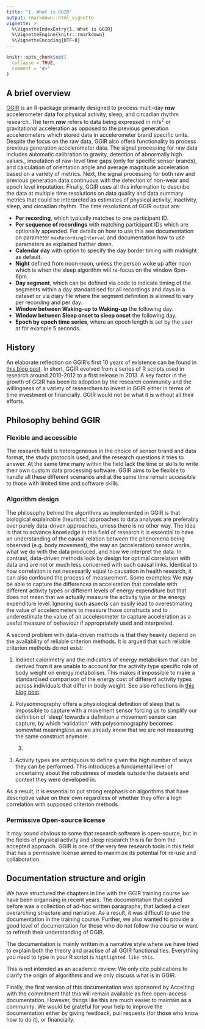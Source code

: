```yaml
---
title: "1. What is GGIR"
output: rmarkdown::html_vignette
vignette: >
  %\VignetteIndexEntry{1. What is GGIR}
  %\VignetteEngine{knitr::rmarkdown}
  %\VignetteEncoding{UTF-8}
---
```


```r
knitr::opts_chunk$set(
  collapse = TRUE,
  comment = "#>"
)
```

## A brief overview

[GGIR](https://CRAN.R-project.org/package=GGIR) is an R-package primarily designed to process multi-day ***raw*** accelerometer data for physical activity, sleep, and circadian rhythm research.
The term ***raw*** refers to data being expressed in m/s<sup>2</sup> or gravitational acceleration as opposed to the previous generation accelerometers which stored data in accelerometer brand specific units.
Despite the focus on the raw data, GGIR also offers functionality to process previous generation accelerometer data.
The signal processing for raw data includes automatic calibration to gravity, detection of abnormally high values., imputation of raw-level time gaps (only for specific sensor brands), and calculation of orientation angle and average magnitude acceleration based on a variety of metrics.
Next, the signal processing for both raw and previous generation data continuous with the detection of non-wear and epoch level imputation.
Finally, GGIR uses all this information to describe the data at multiple time resolutions on data quality and data summary metrics that could be interpreted as estimates of physical activity, inactivity, sleep, and circadian rhythm.
The time resolutions of GGIR output are:

-   **Per recording**, which typically matches to one participant ID.
-   **Per sequence of recordings** with matching participant IDs which are optionally appended. For details on how to use this see documentation on parameter `maxRecordingInterval` and documentation how to use parameters as explained further down.
-   **Calendar day** with option to specify the day border timing with midnight as default.
-   **Night** defined from noon-noon, unless the person woke up after noon which is when the sleep algorithm will re-focus on the window 6pm-6pm.
-   **Day segment**, which can be defined via code to indicate timing of the segments within a day standardised for all recordings and days in a dataset or via diary file where the segment definition is allowed to vary per recording and per day.
-   **Window between Waking-up to Waking-up** the following day.
-   **Window between Sleep onset to sleep onset** the following day.
-   **Epoch by epoch time series**, where an epoch length is set by the user at for example 5 seconds.

## History

An elaborate reflection on GGIR’s first 10 years of existence can be found in [this blog post](https://www.accelting.com/updates/10th-anniversary-of-ggir/).
In short, GGIR evolved from a series of R scripts used in research around 2010-2012 to a first release in 2013.
A key factor in the growth of GGIR has been its adoption by the research community and the willingness of a variety of researchers to invest in GGIR either in terms of time investment or financially.
GGIR would not be what it is without all their efforts.

## Philosophy behind GGIR

### Flexible and accessible

The research field is heterogeneous in the choice of sensor brand and data format, the study protocols used, and the research questions it tries to answer.
At the same time many within the field lack the time or skills to write their own custom data processing software.
GGIR aims to be flexible to handle all these different scenarios and at the same time remain accessible to those with limited time and software skills.

### Algorithm design

The philosophy behind the algorithms as implemented in GGIR is that biological explainable (heuristic) approaches to data analyses are preferably over purely data-driven approaches, unless there is no other way.
The idea is that to advance knowledge in this field of research it is essential to have an understanding of the causal relation between the phenomena being observed (e.g. body movement), the way an (acceleration) sensor works, what we do with the data produced, and how we interpret the data.
In contrast, data-driven methods look by design for optimal correlation with data and are not or much less concerned with such causal links.
Identical to how correlation is not necessarily equal to causation in health research, it can also confound the process of measurement.
Some examples: We may be able to capture the differences in acceleration that correlate with different activity types or different levels of energy expenditure but that does not mean that we actually measure the activity type or the energy expenditure level.
Ignoring such aspects can easily lead to overestimating the value of accelerometers to measure those constructs and to underestimate the value of an accelerometer to capture acceleration as a useful measure of behaviour if appropriately used and interpreted.

A second problem with data-driven methods is that they heavily depend on the availability of reliable criterion methods.
It is argued that such reliable criterion methods do not exist:

1.  Indirect calorimetry and the indicators of energy metabolism that can be derived from it are unable to account for the activity type specific role of body weight on energy metabolism.
    This makes it impossible to make a standardised comparison of the energy cost of different activity types across individuals that differ in body weight.
    See also reflections in [this blog post](https://www.accelting.com/updates/why-does-ggir-facilitate-cut-points/).

2.  Polysomnography offers a physiological definition of sleep that is impossible to capture with a movement sensor forcing us to simplify our definition of ‘sleep’ towards a definition a movement sensor can capture, by which ‘validation’ with polysomnography becomes somewhat meaningless as we already know that we are not measuring the same construct anymore.
    3.

3.  Activity types are ambiguous to define given the high number of ways they can be performed.
    This introduces a fundamental level of uncertainty about the robustness of models outside the datasets and context they were developed in.

As a result, it is essential to put strong emphasis on algorithms that have descriptive value on their own regardless of whether they offer a high correlation with supposed criterion methods.

### Permissive Open-source license

It may sound obvious to some that research software is open-source, but in the fields of physical activity and sleep research this is far from the accepted approach.
GGIR is one of the very few research tools in this field that has a permissive license aimed to maximize its potential for re-use and collaboration.

## Documentation structure and origin

We have structured the chapters in line with the GGIR training course we have been organising in recent years.
The documentation that existed before was a collection of ad-hoc written paragraphs, that lacked a clear overarching structure and narrative.
As a result, it was difficult to use the documentation in the training course.
Further, we also wanted to provide a good level of documentation for those who do not follow the course or want to refresh their understanding of GGIR.

The documentation is mainly written in a narrative style where we have tried to explain both the theory and practise of all GGIR functionalities.
Everything you need to type in your R script is `highlighted like this`.

This is not intended as an academic review: We only cite publications to clarify the origin of algorithms and we only discuss what is in GGIR.

Finally, the first version of this documentation was sponsored by Accelting with the commitment that this will remain available as free open-access documentation.
However, things like this are much easier to maintain as a community: We would be grateful for your help to improve the documentation either by giving feedback, pull requests (for those who know how to do it), or financially.
